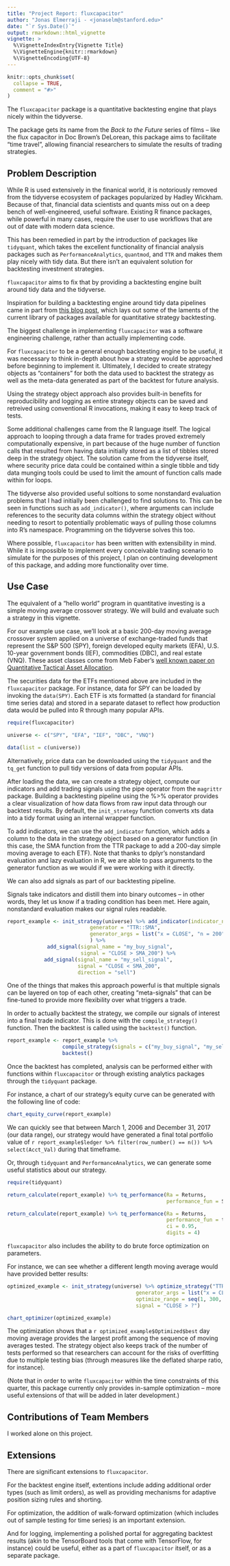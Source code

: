 ```yaml
---
title: "Project Report: fluxcapacitor"
author: "Jonas Elmerraji - <jonaselm@stanford.edu>"
date: "`r Sys.Date()`"
output: rmarkdown::html_vignette
vignette: >
  %\VignetteIndexEntry{Vignette Title}
  %\VignetteEngine{knitr::rmarkdown}
  %\VignetteEncoding{UTF-8}
---
```


```r
knitr::opts_chunk$set(
  collapse = TRUE,
  comment = "#>"
)
```

The `fluxcapacitor` package  is a quantitative backtesting engine that plays nicely within the tidyverse.

The package gets its name from the _Back to the Future_ series of films -- like the flux capacitor in Doc Brown's DeLorean, this package aims to facilitate "time travel", allowing financial researchers to simulate the results of trading strategies.

## Problem Description

While R is used extensively in the finanical world, it is notoriously removed from the tidyverse ecosystem of packages popularized by Hadley Wickham. Because of that, financial data scientists and quants miss out on a deep bench of well-engineered, useful software. Existing R finance packages, while powerful in many cases, require the user to use workflows that are out of date with modern data science. 

This has been remedied in part by the introduction of packages like `tidyquant`, which takes the excellent functionality of financial analysis packages such as `PerformanceAnalytics`, `quantmod`, and `TTR` and makes them play nicely with tidy data. But there isn't an equivalent solution for backtesting investment strategies. 

`fluxcapacitor` aims to fix that by providing a backtesting engine built around tidy data and the tidyverse.

Inspiration for building a backtesting engine around tidy data pipelines came in part from [this blog post](https://ntguardian.wordpress.com/2017/05/22/the-end-of-the-honeymoon-falling-out-of-love-with-quantstrat/), which lays out some of the laments of the current library of packages available for quantitative strategy backtesting.

The biggest challenge in implementing `fluxcapacitor` was a software engineering challenge, rather than actually implementing code.

For `fluxcapacitor` to be a general enough backtesting engine to be useful, it was necessary to think in-depth about how a strategy would be approached before beginning to implement it. Ultimately, I decided to create strategy objects as "containers" for both the data used to backtest the strategy as well as the meta-data generated as part of the backtest for future analysis. 

Using the strategy object approach also provides built-in benefits for reproducibility and logging as entire strategy objects can be saved and retreived using conventional R invocations, making it easy to keep track of tests.

Some additional challenges came from the R language itself. The logical approach to looping through a data frame for trades proved extremely computationally expensive, in part because of the huge number of function calls that resulted from having data initially stored as a list of tibbles stored deep in the strategy object. The solution came from the tidyverse itself, where security price data could be contained within a single tibble and tidy data munging tools could be used to limit the amount of function calls made within for loops.

The tidyverse also provided useful soltions to some nonstandard evaluation problems that I had initially been challenged to find solutions to. This can be seen in functions such as `add_indicator()`, where arguments can include references to the security data columns within the strategy object without needing to resort to potentially problematic ways of pulling those columns into R's namespace. Programming on the tidyverse solves this too.

Where possible, `fluxcapacitor` has been written with extensibility in mind. While it is impossible to implement every conceivable trading scenario to simulate for the purposes of this project, I plan on continuing development of this package, and adding more functionality over time. 

## Use Case

The equivalent of a "hello world" program in quantitative investing is a simple moving average crossover strategy. We will build and evaluate such a strategy in this vignette.

For our example use case, we'll look at a basic 200-day moving average crossover system applied on a universe of exchange-traded funds that represent the S&P 500 (SPY), foreign developed equity markets (EFA), U.S. 10-year government bonds (IEF), commodities (DBC), and real estate (VNQ). These asset classes come from Meb Faber's [well known paper on Quantitative Tactical Asset Allocation](http://mebfaber.com/wp-content/uploads/2016/05/SSRN-id962461.pdf).

The securities data for the ETFs mentioned above are included in the `fluxcapacitor` package. For instance, data for SPY can be loaded by invoking the `data(SPY)`. Each ETF is xts formatted (a standard for financial time series data) and stored in a separate dataset to reflect how production data would be pulled into R through many popular APIs.

```r
require(fluxcapacitor)

universe <- c("SPY", "EFA", "IEF", "DBC", "VNQ")

data(list = c(universe))
```

Alternatively, price data can be downloaded using the `tidyquant` and the `tq_get` function to pull tidy versions of data from popular APIs.

After loading the data, we can create a strategy object, compute our indicators and add trading signals using the pipe operator from the `magrittr` package. Building a backtesting pipeline using the %>% operator provides a clear visualization of how data flows from raw input data through our backtest results. By default, the `init_strategy` function converts xts data into a tidy format using an internal wrapper function.

To add indicators, we can use the `add_indicator` function, which adds a column to the data in the strategy object based on a generator function (in this case, the SMA function from the TTR package to add a 200-day simple moving average to each ETF). Note that thanks to dplyr's nonstandard evaluation and lazy evaluation in R, we are able to pass arguments to the generator function as we would if we were working with it directly.

We can also add signals as part of our backtesting pipeline. 

Signals take indicators and distill them into binary outcomes -- in other words, they let us know if a trading condition has been met. Here again, nonstandard evaluation makes our signal rules readable.

```r
report_example <- init_strategy(universe) %>% add_indicator(indicator_name = "SMA_200",
                           generator = "TTR::SMA",
                           generator_args = list("x = CLOSE", "n = 200")
                           ) %>%
             add_signal(signal_name = "my_buy_signal",
                        signal = "CLOSE > SMA_200") %>%
            add_signal(signal_name = "my_sell_signal",
                       signal = "CLOSE < SMA_200",
                       direction = "sell")
```

One of the things that makes this approach powerful is that multiple signals can be layered on top of each other, creating "meta-signals" that can be fine-tuned to provide more flexibility over what triggers a trade.

In order to actually backtest the strategy, we compile our signals of interest into a final trade indicator. This is done with the `compile_strategy()` function. Then the backtest is called using the `backtest()` function. 

```r
report_example <- report_example %>% 
                  compile_strategy(signals = c("my_buy_signal", "my_sell_signal")) %>%
                  backtest()
```

Once the backtest has completed, analysis can be performed either with functions within `fluxcapacitor` or through existing analytics packages through the `tidyquant` package.

For instance, a chart of our strategy's equity curve can be generated with the following line of code:

```r
chart_equity_curve(report_example)
```

We can quickly see that between March 1, 2006 and December 31, 2017 (our data range), our strategy would have generated a final total portfolio value of `r report_example$ledger %>% filter(row_number() == n()) %>% select(Acct_Val)` during that timeframe.

Or, through `tidyquant` and `PerformanceAnalytics`, we can generate some useful statistics about our strategy.

```r
require(tidyquant)

return_calculate(report_example) %>% tq_performance(Ra = Returns, 
                                                    performance_fun = SharpeRatio.annualized)

return_calculate(report_example) %>% tq_performance(Ra = Returns, 
                                                    performance_fun = table.Stats, 
                                                    ci = 0.95, 
                                                    digits = 4) 

```

`fluxcapacitor` also includes the ability to do brute force optimization on parameters.

For instance, we can see whether a different length moving average would have provided better results:

```r
optimized_example <- init_strategy(universe) %>% optimize_strategy("TTR::SMA",
                                          generator_args = list("x = CLOSE", "n = ?"),
                                          optimize_range = seq(1, 300, 30),
                                          signal = "CLOSE > ?")

chart_optimizer(optimized_example)

```


The optimization shows that a `r optimized_example$Optimized$best` day moving average provides the largest profit among the sequence of moving averages tested. The strategy object also keeps track of the number of tests performed so that researchers can account for the risks of overfitting due to multiple testing bias (through measures like the deflated sharpe ratio, for instance).

(Note that in order to write `fluxcapacitor` within the time constraints of this quarter, this package currently only provides in-sample optimization -- more useful extensions of that will be added in later development.)

## Contributions of Team Members

I worked alone on this project.

## Extensions

There are significant extensions to `fluxcapacitor`.

For the backtest engine itself, extentions include adding additional order types (such as limit orders), as well as providing mechanisms for adaptive position sizing rules and shorting.

For optimization, the addition of walk-forward optimization (which includes out of sample testing for time series) is an important extension.

And for logging, implementing a polished portal for aggregating backtest results (akin to the TensorBoard tools that come with TensorFlow, for instance) could be useful, either as a part of `fluxcapacitor` itself, or as a separate package.



